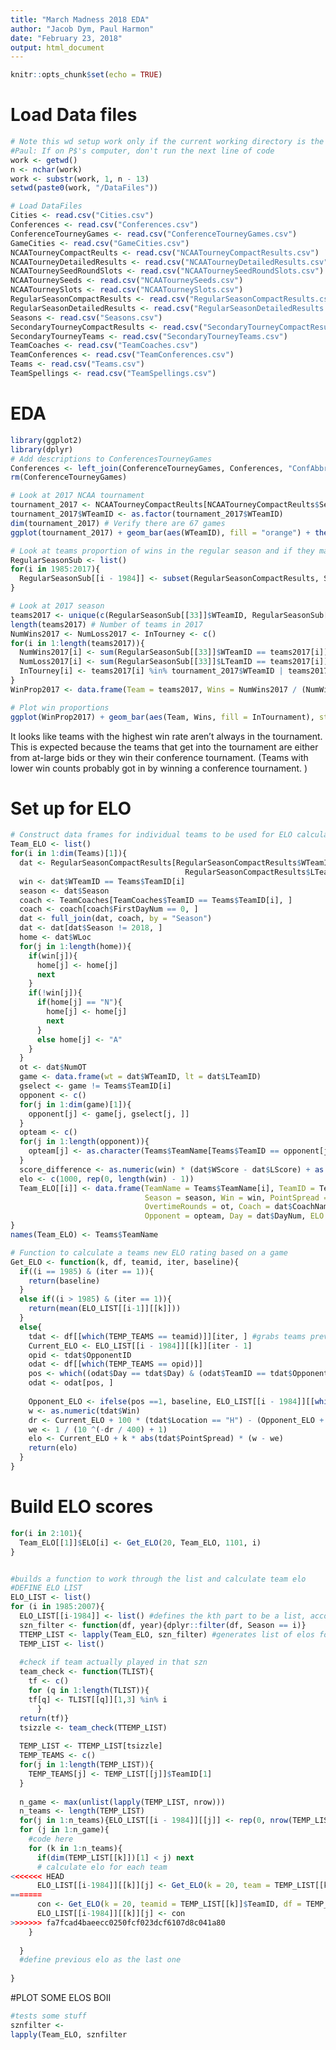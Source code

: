 ```yaml
---
title: "March Madness 2018 EDA"
author: "Jacob Dym, Paul Harmon"
date: "February 23, 2018"
output: html_document
---
```


```r
knitr::opts_chunk$set(echo = TRUE)
```

# Load Data files
```r
# Note this wd setup work only if the current working directory is the MARCHMADNESS folder
#Paul: If on P$'s computer, don't run the next line of code
work <- getwd()
n <- nchar(work)
work <- substr(work, 1, n - 13)
setwd(paste0(work, "/DataFiles"))

# Load DataFiles
Cities <- read.csv("Cities.csv")
Conferences <- read.csv("Conferences.csv")
ConferenceTourneyGames <- read.csv("ConferenceTourneyGames.csv")
GameCities <- read.csv("GameCities.csv")
NCAATourneyCompactReults <- read.csv("NCAATourneyCompactResults.csv")
NCAATourneyDetailedResults <- read.csv("NCAATourneyDetailedResults.csv")
NCAATourneySeedRoundSlots <- read.csv("NCAATourneySeedRoundSlots.csv")
NCAATourneySeeds <- read.csv("NCAATourneySeeds.csv")
NCAATourneySlots <- read.csv("NCAATourneySlots.csv")
RegularSeasonCompactResults <- read.csv("RegularSeasonCompactResults.csv")
RegularSeasonDetailedResults <- read.csv("RegularSeasonDetailedResults.csv")
Seasons <- read.csv("Seasons.csv")
SecondaryTourneyCompactResults <- read.csv("SecondaryTourneyCompactResults.csv")
SecondaryTourneyTeams <- read.csv("SecondaryTourneyTeams.csv")
TeamCoaches <- read.csv("TeamCoaches.csv")
TeamConferences <- read.csv("TeamConferences.csv")
Teams <- read.csv("Teams.csv")
TeamSpellings <- read.csv("TeamSpellings.csv")
```

# EDA
```r
library(ggplot2)
library(dplyr)
# Add descriptions to ConferencesTourneyGames
Conferences <- left_join(ConferenceTourneyGames, Conferences, "ConfAbbrev")
rm(ConferenceTourneyGames)

# Look at 2017 NCAA tournament
tournament_2017 <- NCAATourneyCompactReults[NCAATourneyCompactReults$Season == 2017, ]
tournament_2017$WTeamID <- as.factor(tournament_2017$WTeamID)
dim(tournament_2017) # Verify there are 67 games
ggplot(tournament_2017) + geom_bar(aes(WTeamID), fill = "orange") + theme_bw() # Verify the number of wins (6-7 for first place)

# Look at teams proportion of wins in the regular season and if they make it to the tournament
RegularSeasonSub <- list()
for(i in 1985:2017){
  RegularSeasonSub[[i - 1984]] <- subset(RegularSeasonCompactResults, Season == i)
}

# Look at 2017 season
teams2017 <- unique(c(RegularSeasonSub[[33]]$WTeamID, RegularSeasonSub[[33]]$LTeamID))
length(teams2017) # Number of teams in 2017
NumWins2017 <- NumLoss2017 <- InTourney <- c()
for(i in 1:length(teams2017)){
  NumWins2017[i] <- sum(RegularSeasonSub[[33]]$WTeamID == teams2017[i])
  NumLoss2017[i] <- sum(RegularSeasonSub[[33]]$LTeamID == teams2017[i])
  InTourney[i] <- teams2017[i] %in% tournament_2017$WTeamID | teams2017[i] %in% tournament_2017$LTeamID
}
WinProp2017 <- data.frame(Team = teams2017, Wins = NumWins2017 / (NumWins2017 + NumLoss2017), InTournament = InTourney)

# Plot win proportions
ggplot(WinProp2017) + geom_bar(aes(Team, Wins, fill = InTournament), stat = "identity") + theme_bw()
```
It looks like teams with the highest win rate aren't always in the tournament. This is expected because the teams that get into the tournament are either from at-large bids or they win their conference tournament. (Teams with lower win counts probably got in by winning a conference tournament. )

# Set up for ELO
```r
# Construct data frames for individual teams to be used for ELO calculations
Team_ELO <- list()
for(i in 1:dim(Teams)[1]){
  dat <- RegularSeasonCompactResults[RegularSeasonCompactResults$WTeamID == Teams$TeamID[i] |
                                       RegularSeasonCompactResults$LTeamID == Teams$TeamID[i], ]
  win <- dat$WTeamID == Teams$TeamID[i]
  season <- dat$Season
  coach <- TeamCoaches[TeamCoaches$TeamID == Teams$TeamID[i], ]
  coach <- coach[coach$FirstDayNum == 0, ]
  dat <- full_join(dat, coach, by = "Season")
  dat <- dat[dat$Season != 2018, ]
  home <- dat$WLoc
  for(j in 1:length(home)){
    if(win[j]){
      home[j] <- home[j]
      next
    }
    if(!win[j]){
      if(home[j] == "N"){
        home[j] <- home[j]
        next
      }
      else home[j] <- "A"
    }
  }
  ot <- dat$NumOT
  game <- data.frame(wt = dat$WTeamID, lt = dat$LTeamID)
  gselect <- game != Teams$TeamID[i]
  opponent <- c()
  for(j in 1:dim(game)[1]){
    opponent[j] <- game[j, gselect[j, ]] 
  }
  opteam <- c()
  for(j in 1:length(opponent)){
    opteam[j] <- as.character(Teams$TeamName[Teams$TeamID == opponent[j]])
  }
  score_difference <- as.numeric(win) * (dat$WScore - dat$LScore) + as.numeric(!win) * (dat$LScore - dat$WScore)
  elo <- c(1000, rep(0, length(win) - 1))
  Team_ELO[[i]] <- data.frame(TeamName = Teams$TeamName[i], TeamID = Teams$TeamID[i], 
                              Season = season, Win = win, PointSpread = score_difference, Location = home,
                              OvertimeRounds = ot, Coach = dat$CoachName, OpponentID = opponent, 
                              Opponent = opteam, Day = dat$DayNum, ELO = elo) 
}
names(Team_ELO) <- Teams$TeamName

# Function to calculate a teams new ELO rating based on a game
Get_ELO <- function(k, df, teamid, iter, baseline){
  if((i == 1985) & (iter == 1)){
    return(baseline)
  }
  else if((i > 1985) & (iter == 1)){
    return(mean(ELO_LIST[[i-1]][[k]])) 
  }
  else{
    tdat <- df[[which(TEMP_TEAMS == teamid)]][iter, ] #grabs teams previous elo
    Current_ELO <- ELO_LIST[[i - 1984]][[k]][iter - 1]
    opid <- tdat$OpponentID
    odat <- df[[which(TEMP_TEAMS == opid)]]
    pos <- which((odat$Day == tdat$Day) & (odat$TeamID == tdat$OpponentID) & (odat$Season == tdat$Season))
    odat <- odat[pos, ]
    
    Opponent_ELO <- ifelse(pos ==1, baseline, ELO_LIST[[i - 1984]][[which(TEMP_TEAMS == opid)]][pos - 1]) #finds the right row, then uses the previous row's elo score
    w <- as.numeric(tdat$Win)
    dr <- Current_ELO + 100 * (tdat$Location == "H") - (Opponent_ELO + 100 * (odat$Location == "H"))
    we <- 1 / (10 ^(-dr / 400) + 1)
    elo <- Current_ELO + k * abs(tdat$PointSpread) * (w - we)
    return(elo)
  }
}
```

# Build ELO scores
```r
for(i in 2:101){
  Team_ELO[[1]]$ELO[i] <- Get_ELO(20, Team_ELO, 1101, i)
}


#builds a function to work through the list and calculate team elo
#DEFINE ELO LIST
ELO_LIST <- list()
for (i in 1985:2007){
  ELO_LIST[[i-1984]] <- list() #defines the kth part to be a list, according to Dr. Dym
  szn_filter <- function(df, year){dplyr::filter(df, Season == i)}
  TTEMP_LIST <- lapply(Team_ELO, szn_filter) #generates list of elos for that given year
  TEMP_LIST <- list()
  
  #check if team actually played in that szn
  team_check <- function(TLIST){
    tf <- c()
    for (q in 1:length(TLIST)){
    tf[q] <- TLIST[[q]][1,3] %in% i
      }
  return(tf)}
  tsizzle <- team_check(TTEMP_LIST)
 
  TEMP_LIST <- TTEMP_LIST[tsizzle]
  TEMP_TEAMS <- c()
  for(j in 1:length(TEMP_LIST)){
    TEMP_TEAMS[j] <- TEMP_LIST[[j]]$TeamID[1] 
  }
  
  n_game <- max(unlist(lapply(TEMP_LIST, nrow)))
  n_teams <- length(TEMP_LIST)
  for(j in 1:n_teams){ELO_LIST[[i - 1984]][[j]] <- rep(0, nrow(TEMP_LIST[[j]]))}
  for (j in 1:n_game){
    #code here 
    for (k in 1:n_teams){
      if(dim(TEMP_LIST[[k]])[1] < j) next
      # calculate elo for each team 
<<<<<<< HEAD
      ELO_LIST[[i-1984]][[k]][j] <- Get_ELO(k = 20, team = TEMP_LIST[[k]]$TeamID[1], df = TEMP_LIST, iter = j, baseline = 1000)
=======
      con <- Get_ELO(k = 20, teamid = TEMP_LIST[[k]]$TeamID, df = TEMP_LIST, iter = j, baseline = 1000)
      ELO_LIST[[i-1984]][[k]][j] <- con 
>>>>>>> fa7fcad4baeecc0250fcf023dcf6107d8c041a80
    }
    
  }
  #define previous elo as the last one
  
}
```




#PLOT SOME ELOS BOII 
```r
#tests some stuff
sznfilter <- 
lapply(Team_ELO, sznfilter



```









